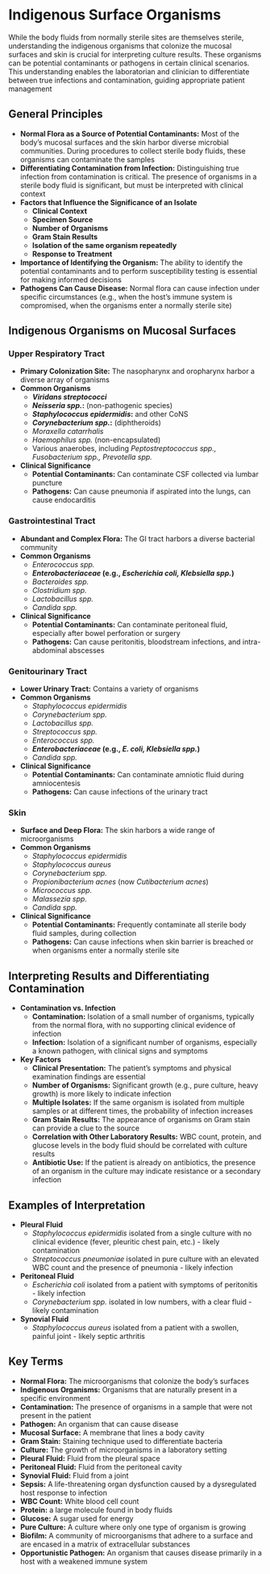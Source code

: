 # Indigenous Surface Organisms {-}

While the body fluids from normally sterile sites are themselves sterile, understanding the indigenous organisms that colonize the mucosal surfaces and skin is crucial for interpreting culture results. These organisms can be potential contaminants or pathogens in certain clinical scenarios. This understanding enables the laboratorian and clinician to differentiate between true infections and contamination, guiding appropriate patient management

## **General Principles** {-}

*   **Normal Flora as a Source of Potential Contaminants:** Most of the body's mucosal surfaces and the skin harbor diverse microbial communities. During procedures to collect sterile body fluids, these organisms can contaminate the samples
*   **Differentiating Contamination from Infection:** Distinguishing true infection from contamination is critical. The presence of organisms in a sterile body fluid is significant, but must be interpreted with clinical context
*   **Factors that Influence the Significance of an Isolate**
    *   **Clinical Context**
    *   **Specimen Source**
    *   **Number of Organisms**
    *   **Gram Stain Results**
    *   **Isolation of the same organism repeatedly**
    *   **Response to Treatment**
*   **Importance of Identifying the Organism:** The ability to identify the potential contaminants and to perform susceptibility testing is essential for making informed decisions
*   **Pathogens Can Cause Disease:** Normal flora can cause infection under specific circumstances (e.g., when the host's immune system is compromised, when the organisms enter a normally sterile site)

## **Indigenous Organisms on Mucosal Surfaces** {-}

### **Upper Respiratory Tract** {-}
*   **Primary Colonization Site:** The nasopharynx and oropharynx harbor a diverse array of organisms
*   **Common Organisms**
    *   ***Viridans streptococci***
    *   ***Neisseria spp.*:** (non-pathogenic species)
    *   ***Staphylococcus epidermidis*:** and other CoNS
    *   ***Corynebacterium spp.*:** (diphtheroids)
    *   *Moraxella catarrhalis*
    *   *Haemophilus spp.* (non-encapsulated)
    *   Various anaerobes, including *Peptostreptococcus spp., Fusobacterium spp., Prevotella spp.*
*   **Clinical Significance**
    *   **Potential Contaminants:** Can contaminate CSF collected via lumbar puncture
    *   **Pathogens:** Can cause pneumonia if aspirated into the lungs, can cause endocarditis

### **Gastrointestinal Tract** {-}
*   **Abundant and Complex Flora:** The GI tract harbors a diverse bacterial community
*   **Common Organisms**
    *   *Enterococcus spp.*
    *   ***Enterobacteriaceae* (e.g., *Escherichia coli, Klebsiella spp.*)**
    *   *Bacteroides spp.*
    *   *Clostridium spp.*
    *   *Lactobacillus spp.*
    *   *Candida spp.*
*   **Clinical Significance**
    *   **Potential Contaminants:** Can contaminate peritoneal fluid, especially after bowel perforation or surgery
    *   **Pathogens:** Can cause peritonitis, bloodstream infections, and intra-abdominal abscesses

### **Genitourinary Tract** {-}
*   **Lower Urinary Tract:** Contains a variety of organisms
*   **Common Organisms**
    *   *Staphylococcus epidermidis*
    *   *Corynebacterium spp.*
    *   *Lactobacillus spp.*
    *   *Streptococcus spp.*
    *   *Enterococcus spp.*
    *   ***Enterobacteriaceae* (e.g., *E. coli, Klebsiella spp.*)**
    *   *Candida spp.*
*   **Clinical Significance**
    *   **Potential Contaminants:** Can contaminate amniotic fluid during amniocentesis
    *   **Pathogens:** Can cause infections of the urinary tract

### **Skin** {-}
*   **Surface and Deep Flora:** The skin harbors a wide range of microorganisms
*   **Common Organisms**
    *   *Staphylococcus epidermidis*
    *   *Staphylococcus aureus*
    *   *Corynebacterium spp.*
    *   *Propionibacterium acnes* (now *Cutibacterium acnes*)
    *   *Micrococcus spp.*
    *   *Malassezia spp.*
    *   *Candida spp.*
*   **Clinical Significance**
    *   **Potential Contaminants:** Frequently contaminate all sterile body fluid samples, during collection
    *   **Pathogens:** Can cause infections when skin barrier is breached or when organisms enter a normally sterile site

## **Interpreting Results and Differentiating Contamination** {-}

*   **Contamination vs. Infection**
    *   **Contamination:** Isolation of a small number of organisms, typically from the normal flora, with no supporting clinical evidence of infection
    *   **Infection:** Isolation of a significant number of organisms, especially a known pathogen, with clinical signs and symptoms
*   **Key Factors**
    *   **Clinical Presentation:** The patient's symptoms and physical examination findings are essential
    *   **Number of Organisms:** Significant growth (e.g., pure culture, heavy growth) is more likely to indicate infection
    *   **Multiple Isolates:** If the same organism is isolated from multiple samples or at different times, the probability of infection increases
    *   **Gram Stain Results:** The appearance of organisms on Gram stain can provide a clue to the source
    *   **Correlation with Other Laboratory Results:** WBC count, protein, and glucose levels in the body fluid should be correlated with culture results
    *   **Antibiotic Use:** If the patient is already on antibiotics, the presence of an organism in the culture may indicate resistance or a secondary infection

## **Examples of Interpretation** {-}

*   **Pleural Fluid**
    *   *Staphylococcus epidermidis* isolated from a single culture with no clinical evidence (fever, pleuritic chest pain, etc.) - likely contamination
    *   *Streptococcus pneumoniae* isolated in pure culture with an elevated WBC count and the presence of pneumonia - likely infection
*   **Peritoneal Fluid**
    *   *Escherichia coli* isolated from a patient with symptoms of peritonitis - likely infection
    *   *Corynebacterium spp.* isolated in low numbers, with a clear fluid - likely contamination
*   **Synovial Fluid**
    *   *Staphylococcus aureus* isolated from a patient with a swollen, painful joint - likely septic arthritis

## **Key Terms** {-}

*   **Normal Flora:** The microorganisms that colonize the body's surfaces
*   **Indigenous Organisms:** Organisms that are naturally present in a specific environment
*   **Contamination:** The presence of organisms in a sample that were not present in the patient
*   **Pathogen:** An organism that can cause disease
*   **Mucosal Surface:** A membrane that lines a body cavity
*   **Gram Stain:** Staining technique used to differentiate bacteria
*   **Culture:** The growth of microorganisms in a laboratory setting
*   **Pleural Fluid:** Fluid from the pleural space
*   **Peritoneal Fluid:** Fluid from the peritoneal cavity
*   **Synovial Fluid:** Fluid from a joint
*   **Sepsis:** A life-threatening organ dysfunction caused by a dysregulated host response to infection
*   **WBC Count:** White blood cell count
*   **Protein:** a large molecule found in body fluids
*   **Glucose:** A sugar used for energy
*   **Pure Culture:** A culture where only one type of organism is growing
*   **Biofilm:** A community of microorganisms that adhere to a surface and are encased in a matrix of extracellular substances
*   **Opportunistic Pathogen:** An organism that causes disease primarily in a host with a weakened immune system
